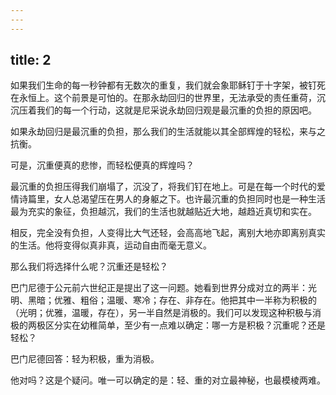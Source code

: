 ```yaml
---
---
---
```

title: 2
---



如果我们生命的每一秒钟都有无数次的重复，我们就会象耶稣钉于十字架，被钉死在永恒上。这个前景是可怕的。在那永劫回归的世界里，无法承受的责任重荷，沉沉压着我们的每一个行动，这就是尼采说永劫回归观是最沉重的负担的原因吧。

如果永劫回归是最沉重的负担，那么我们的生活就能以其全部辉煌的轻松，来与之抗衡。

可是，沉重便真的悲惨，而轻松便真的辉煌吗？

最沉重的负担压得我们崩塌了，沉没了，将我们钉在地上。可是在每一个时代的爱情诗篇里，女人总渴望压在男人的身躯之下。也许最沉重的负担同时也是一种生活最为充实的象征，负担越沉，我们的生活也就越贴近大地，越趋近真切和实在。

相反，完全没有负担，人变得比大气还轻，会高高地飞起，离别大地亦即离别真实的生活。他将变得似真非真，运动自由而毫无意义。

那么我们将选择什么呢？沉重还是轻松？

巴门尼德于公元前六世纪正是提出了这一问题。她看到世界分成对立的两半：光明、黑暗；优雅、粗俗；温暖、寒冷；存在、非存在。他把其中一半称为积极的（光明；优雅，温暖，存在），另一半自然是消极的。我们可以发现这种积极与消极的两极区分实在幼稚简单，至少有一点难以确定：哪一方是积极？沉重呢？还是轻松？

巴门尼德回答：轻为积极，重为消极。

他对吗？这是个疑问。唯一可以确定的是：轻、重的对立最神秘，也最模棱两难。